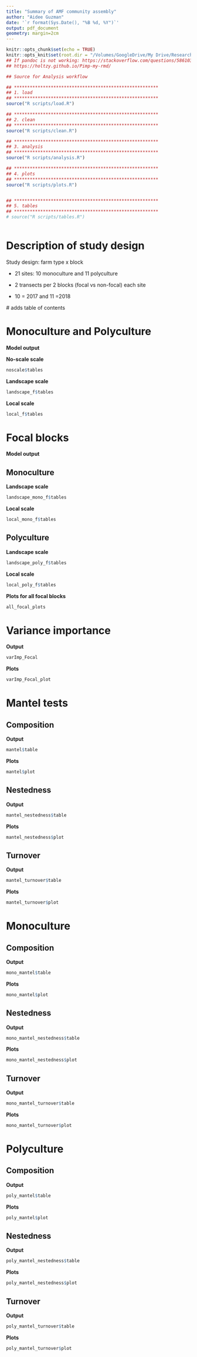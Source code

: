 ```yaml
---
title: "Summary of AMF community assembly"
author: "Aidee Guzman"
date: '`r format(Sys.Date(), "%B %d, %Y")`'
output: pdf_document
geometry: margin=2cm
---
```


```r
knitr::opts_chunk$set(echo = TRUE)
knitr::opts_knit$set(root.dir = "/Volumes/GoogleDrive/My Drive/Research/Research projects/Spatial project/Analysis/R workflow/fungalcommunitycomp")
## If pandoc is not working: https://stackoverflow.com/questions/58610380/rmarkdown-pandoc-error-after-update-to-macos-catalina-10-15
## https://holtzy.github.io/Pimp-my-rmd/

```

```r
## Source for Analysis workflow 

## *******************************************************
## 1. load
## *******************************************************
source("R scripts/load.R")

## *******************************************************
## 2. clean
## *******************************************************
source("R scripts/clean.R")

## *******************************************************
## 3. analysis
## *******************************************************
source("R scripts/analysis.R")

## *******************************************************
## 4. plots
## *******************************************************
source("R scripts/plots.R")


## *******************************************************
## 5. tables
## *******************************************************
# source("R scripts/tables.R")



```

# Description of study design

Study design: farm type x block

* 21 sites: 10 monoculture and 11 polyculture

* 2 transects per 2 blocks (focal vs non-focal) each site

* 10 = 2017 and 11 =2018


\pagebreak

\tableofcontents # adds table of contents

\newpage  


\pagebreak  

# Monoculture and Polyculture

**Model output**


**No-scale scale**
```r
noscale$tables
```


**Landscape scale**
```r
landscape_f$tables
```

**Local scale**
```r
local_f$tables
```

\pagebreak  


# Focal blocks
**Model output**

## Monoculture

**Landscape scale**
```r
landscape_mono_f$tables
```

**Local scale**
```r
local_mono_f$tables
```

## Polyculture

**Landscape scale**
```r
landscape_poly_f$tables
```

**Local scale**
```r
local_poly_f$tables
```

\pagebreak  

**Plots for all focal blocks** 
```r
all_focal_plots
```

\pagebreak  



# Variance importance

**Output**
```r
varImp_Focal
```


**Plots** 
```r
varImp_Focal_plot

```

\pagebreak  



# Mantel tests

## Composition

**Output**
```r
mantel$table
```

**Plots** 
```r
mantel$plot
```

## Nestedness
**Output**
```r
mantel_nestedness$table
```

**Plots** 
```r
mantel_nestedness$plot
```

## Turnover
**Output**
```r
mantel_turnover$table
```

**Plots** 
```r
mantel_turnover$plot
```


# Monoculture

## Composition
**Output**
```r
mono_mantel$table
```

**Plots** 
```r
mono_mantel$plot
```

## Nestedness
**Output**
```r
mono_mantel_nestedness$table
```

**Plots** 
```r
mono_mantel_nestedness$plot
```

## Turnover
**Output**
```r
mono_mantel_turnover$table
```

**Plots** 
```r
mono_mantel_turnover$plot
```


# Polyculture

## Composition
**Output**
```r
poly_mantel$table
```

**Plots** 
```r
poly_mantel$plot
```

## Nestedness
**Output**
```r
poly_mantel_nestedness$table
```

**Plots** 
```r
poly_mantel_nestedness$plot
```

## Turnover
**Output**
```r
poly_mantel_turnover$table
```

**Plots** 
```r
poly_mantel_turnover$plot
```


\pagebreak  

